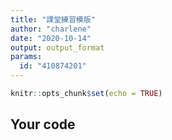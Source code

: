 ---
title: "課堂練習模版"
author: "charlene"
date: "2020-10-14"
output: output_format
params:
  id: "410874201"
---

```{r setup, include=FALSE}
knitr::opts_chunk$set(echo = TRUE)
```

## Your code

```{r}

```

